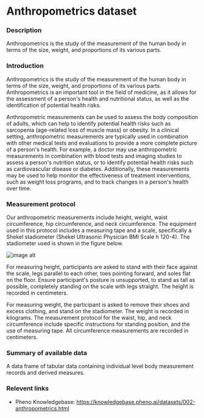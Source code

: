 # Anthropometrics dataset

### Description
Anthropometrics is the study of the measurement of the human body in terms of the size, weight, and proportions of its various parts.

### Introduction
Anthropometrics is the study of the measurement of the human body in terms of the size, weight, and proportions of its various parts. Anthropometrics is an important tool in the field of medicine, as it allows for the assessment of a person's health and nutritional status, as well as the identification of potential health risks.

Anthropometric measurements can be used to assess the body composition of adults, which can help to identify potential health risks such as sarcopenia (age-related loss of muscle mass) or obesity. In a clinical setting, anthropometric measurements are typically used in combination with other medical tests and evaluations to provide a more complete picture of a person's health. For example, a doctor may use anthropometric measurements in combination with blood tests and imaging studies to assess a person's nutrition status, or to identify potential health risks such as cardiovascular disease or diabetes. Additionally, these measurements may be used to help monitor the effectiveness of treatment interventions, such as weight loss programs, and to track changes in a person's health over time.

### Measurement protocol
Our anthropometric measurements include height, weight, waist circumference, hip circumference, and neck circumference. The equipment used in this protocol includes a measuring tape and a scale, specifically a Shekel stadiometer (Shekel Ultrasonic Physician BMI Scale h 120-4). The stadiometer used is shown in the figure below. 

![image alt](/md/folders/2/anthro_intro.png)

For measuring height, participants are asked to stand with their face against the scale, legs parallel to each other, toes pointing forward, and soles flat on the floor. Ensure participant's posture is unsupported, to stand as tall as possible, completely standing on the scale with legs straight. The height is recorded in centimeters. 

For measuring weight, the participant is asked to remove their shoes and excess clothing, and stand on the stadiometer. The weight is recorded in kilograms. The measurement protocol for the waist, hip, and neck circumference include specific instructions for standing position, and the use of measuring tape. All circumference measurements are recorded in centimeters.

### Summary of available data
A data frame of tabular data containing individual level body measurement records and derived measures.

### Relevent links
* Pheno Knowledgebase: https://knowledgebase.pheno.ai/datasets/002-anthropometrics.html


